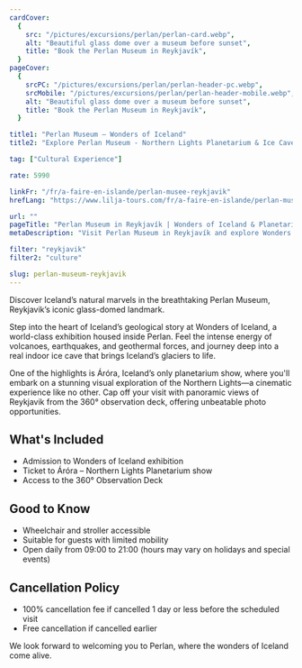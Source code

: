 ```yaml
---
cardCover:
  {
    src: "/pictures/excursions/perlan/perlan-card.webp",
    alt: "Beautiful glass dome over a museum before sunset",
    title: "Book the Perlan Museum in Reykjavík",
  }
pageCover:
  {
    srcPC: "/pictures/excursions/perlan/perlan-header-pc.webp",
    srcMobile: "/pictures/excursions/perlan/perlan-header-mobile.webp",
    alt: "Beautiful glass dome over a museum before sunset",
    title: "Book the Perlan Museum in Reykjavík",
  }

title1: "Perlan Museum – Wonders of Iceland"
title2: "Explore Perlan Museum - Northern Lights Planetarium & Ice Cave"

tag: ["Cultural Experience"]

rate: 5990

linkFr: "/fr/a-faire-en-islande/perlan-musee-reykjavik"
hrefLang: "https://www.lilja-tours.com/fr/a-faire-en-islande/perlan-musee-reykjavik/"

url: ""
pageTitle: "Perlan Museum in Reykjavík | Wonders of Iceland & Planetarium"
metaDescription: "Visit Perlan Museum in Reykjavík and explore Wonders of Iceland, the Northern Lights Planetarium, and a real ice cave. Enjoy 360° views from the observation deck. Book now!"

filter: "reykjavik"
filter2: "culture"

slug: perlan-museum-reykjavik
---
```


Discover Iceland’s natural marvels in the breathtaking Perlan Museum, Reykjavik’s iconic glass-domed landmark.

Step into the heart of Iceland’s geological story at Wonders of Iceland, a world-class exhibition housed inside Perlan. Feel the intense energy of volcanoes, earthquakes, and geothermal forces, and journey deep into a real indoor ice cave that brings Iceland’s glaciers to life.

One of the highlights is Áróra, Iceland’s only planetarium show, where you'll embark on a stunning visual exploration of the Northern Lights—a cinematic experience like no other. Cap off your visit with panoramic views of Reykjavik from the 360° observation deck, offering unbeatable photo opportunities.

## What's Included

- Admission to Wonders of Iceland exhibition
- Ticket to Áróra – Northern Lights Planetarium show
- Access to the 360° Observation Deck

## Good to Know

- Wheelchair and stroller accessible
- Suitable for guests with limited mobility
- Open daily from 09:00 to 21:00 (hours may vary on holidays and special events)

## Cancellation Policy

- 100% cancellation fee if cancelled 1 day or less before the scheduled visit
- Free cancellation if cancelled earlier

We look forward to welcoming you to Perlan, where the wonders of Iceland come alive.

<script
  type="text/javascript"
  src="https://widgets.bokun.io/assets/javascripts/apps/build/BokunWidgetsLoader.js?bookingChannelUUID=97236c68-b945-4a96-8587-660bdc4c45fd"
  async
></script>

<div
  class="bokunWidget"
  data-src="https://widgets.bokun.io/online-sales/97236c68-b945-4a96-8587-660bdc4c45fd/experience-calendar/211379"
></div>
